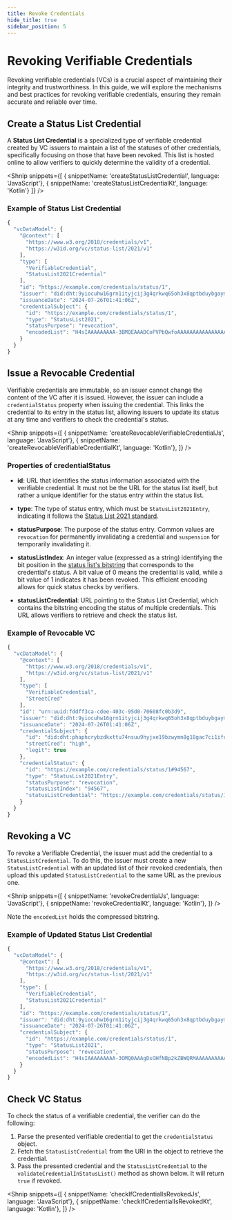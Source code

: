 ```yaml
---
title: Revoke Credentials
hide_title: true
sidebar_position: 5
---
```

<LanguageSwitcher languages="JavaScript, Kotlin" />

# Revoking Verifiable Credentials

Revoking verifiable credentials (VCs) is a crucial aspect of maintaining their integrity and trustworthiness.
In this guide, we will explore the mechanisms and best practices for revoking verifiable credentials, ensuring they remain accurate and reliable over time.

## Create a Status List Credential

A **Status List Credential** is a specialized type of verifiable credential created by VC issuers to maintain a list of the statuses of other credentials, specifically focusing on those that have been revoked.
This list is hosted online to allow verifiers to quickly determine the validity of a credential.

<Shnip
  snippets={[
    { snippetName: 'createStatusListCredential', language: 'JavaScript'},
    { snippetName: 'createStatusListCredentialKt', language: 'Kotlin'}
    ]}
/>

### Example of Status List Credential

```js
{
  "vcDataModel": {
    "@context": [
      "https://www.w3.org/2018/credentials/v1",
      "https://w3id.org/vc/status-list/2021/v1"
    ],
    "type": [
      "VerifiableCredential",
      "StatusList2021Credential"
    ],
    "id": "https://example.com/credentials/status/1",
    "issuer": "did:dht:9yiocuhw16grn1ityjcij3g4qrkwq65oh3x8qptbduybgaymbmoo",
    "issuanceDate": "2024-07-26T01:41:06Z",
    "credentialSubject": {
      "id": "https://example.com/credentials/status/1",
      "type": "StatusList2021",
      "statusPurpose": "revocation",
      "encodedList": "H4sIAAAAAAAAA-3BMQEAAADCoPVPbQwfoAAAAAAAAAAAAAAAAAAAAIC3AYbSVKsAQAAA"
    }
  }
}
```

## Issue a Revocable Credential
Verifiable credentials are immutable, so an issuer cannot change the content of the VC after it is issued.
However, the issuer can include a `credentialStatus` property when issuing the credential.
This links the credential to its entry in the status list, allowing issuers to update its status at any time and verifiers to check the credential's status.

<Shnip
  snippets={[
    { snippetName: 'createRevocableVerifiableCredentialJs', language: 'JavaScript'},
    { snippetName: 'createRevocableVerifiableCredentialKt', language: 'Kotlin'},
    ]}
/>

### Properties of credentialStatus

* **id**: URL that identifies the status information associated with the verifiable credential. It must not be the URL for the status list itself, but rather a unique identifier for the status entry within the status list​.

* **type**: The type of status entry, which must be `StatusList2021Entry`, indicating it follows the [Status List 2021 standard](https://www.w3.org/community/reports/credentials/CG-FINAL-vc-status-list-2021-20230102/).

* **statusPurpose**: The purpose of the status entry. Common values are `revocation` for permanently invalidating a credential and `suspension` for temporarily invalidating it.

* **statusListIndex**: An integer value (expressed as a string) identifying the bit position in the [status list's bitstring](https://www.w3.org/community/reports/credentials/CG-FINAL-vc-status-list-2021-20230102/#bitstring-generation-algorithm) that corresponds to the credential's status. A bit value of 0 means the credential is valid, while a bit value of 1 indicates it has been revoked. This efficient encoding allows for quick status checks by verifiers.

* **statusListCredential**: URL pointing to the Status List Credential, which contains the bitstring encoding the status of multiple credentials. This URL allows verifiers to retrieve and check the status list.

### Example of Revocable VC

```js
{
  "vcDataModel": {
    "@context": [
      "https://www.w3.org/2018/credentials/v1",
      "https://w3id.org/vc/status-list/2021/v1"
    ],
    "type": [
      "VerifiableCredential",
      "StreetCred"
    ],
    "id": "urn:uuid:fddff3ca-cdee-403c-95d0-70608fc0b3d9",
    "issuer": "did:dht:9yiocuhw16grn1ityjcij3g4qrkwq65oh3x8qptbduybgaymbmoo",
    "issuanceDate": "2024-07-26T01:41:06Z",
    "credentialSubject": {
      "id": "did:dht:phaphcrybzdkxttu74nsuu9hyjxe19bzwymn8g18gac7ci1ifuoo",
      "streetCred": "high",
      "legit": true
    },
    "credentialStatus": {
      "id": "https://example.com/credentials/status/1#94567",
      "type": "StatusList2021Entry",
      "statusPurpose": "revocation",
      "statusListIndex": "94567",
      "statusListCredential": "https://example.com/credentials/status/1"
    }
  }
}
```

## Revoking a VC
To revoke a Verifiable Credential, the issuer must add the credential to a `StatusListCredential`.
To do this, the issuer must create a new `StatusListCredential` with an updated list of their revoked credentials, then upload this updated `StatusListCredential` to the same URL as the previous one.

<Shnip
  snippets={[
    { snippetName: 'revokeCredentialJs', language: 'JavaScript'},
    { snippetName: 'revokeCredentialKt', language: 'Kotlin'},
    ]}
/>

Note the `encodedList` holds the compressed bitstring.

### Example of Updated Status List Credential

```js
{
  "vcDataModel": {
    "@context": [
      "https://www.w3.org/2018/credentials/v1",
      "https://w3id.org/vc/status-list/2021/v1"
    ],
    "type": [
      "VerifiableCredential",
      "StatusList2021Credential"
    ],
    "id": "https://example.com/credentials/status/1",
    "issuer": "did:dht:9yiocuhw16grn1ityjcij3g4qrkwq65oh3x8qptbduybgaymbmoo",
    "issuanceDate": "2024-07-26T01:41:06Z",
    "credentialSubject": {
      "id": "https://example.com/credentials/status/1",
      "type": "StatusList2021",
      "statusPurpose": "revocation",
      "encodedList": "H4sIAAAAAAAAA-3OMQ0AAAgDsOHfNBp2kZBWQRMAAAAAAAAAAAAAAL6Z6wAAAAAAtQVQdb5gAEAAAA"
    }
  }
}
```

## Check VC Status

To check the status of a verifiable credential, the verifier can do the following:
1. Parse the presented verifiable credential to get the `credentialStatus` object.
2. Fetch the `StatusListCredential` from the URI in the object to retrieve the credential.
3. Pass the presented credential and the `StatusListCredential` to the `validateCredentialInStatusList()` method as shown below. It will return `true` if revoked.


<Shnip
  snippets={[
    { snippetName: 'checkIfCredentialIsRevokedJs', language: 'JavaScript'},
    { snippetName: 'checkIfCredentialIsRevokedKt', language: 'Kotlin'},
  ]}
/>
